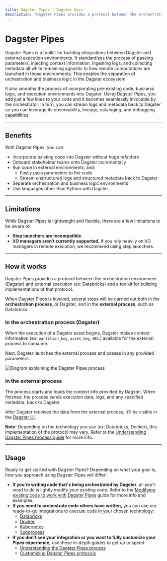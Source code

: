 ```yaml
---
title: Dagster Pipes | Dagster Docs
description: "Dagster Pipes provides a protocol between the orchestration environment (Dagster) and external execution (ex: Databricks) and a toolkit for building implementations of that protocol."
---
```


# Dagster Pipes

Dagster Pipes is a toolkit for building integrations between Dagster and external execution environments. It standardizes the process of passing parameters, injecting context information, ingesting logs, and collecting metadata all while remaining agnostic to how remote computations are launched in those environments. This enables the separation of orchestration and business logic in the Dagster ecosystem.

It also smooths the process of incorporating pre-existing code, business logic, and execution environments into Dagster. Using Dagster Pipes, you add just a few lines to your code and it becomes seamlessly invocable by the orchestrator. In turn, you can stream logs and metadata back to Dagster so you can leverage its observability, lineage, cataloging, and debugging capabilities.

---

## Benefits

With Dagster Pipes, you can:

- Incorporate existing code into Dagster without huge refactors
- Onboard stakeholder teams onto Dagster incrementally
- Run code in external environments, and:
  - Easily pass parameters to the code
  - Stream unstructured logs and structured metadata back to Dagster
- Separate orchestration and business logic environments
- Use languages other than Python with Dagster

---

## Limitations

While Dagster Pipes is lightweight and flexible, there are a few limitations to be aware of:

- **Step launchers are incompatible.**
- **I/O managers aren’t currently supported.** If you rely heavily on I/O managers in remote execution, we recommend using step launchers.

---

## How it works

Dagster Pipes provides a protocol between the orchestration environment (Dagster) and external execution (ex: Databricks) and a toolkit for building implementations of that protocol.

When Dagster Pipes is invoked, several steps will be carried out both in the **orchestration process**, or Dagster, and in the **external process**, such as Databricks.

### In the orchestration process (Dagster)

When the execution of a Dagster asset begins, Dagster makes context information (ex: `partition_key`, `asset_key`, etc.) available for the external process to consume.

Next, Dagster launches the external process and passes in any provided parameters.

<Image
alt="Diagram explaining the Dagster Pipes process"
src="/images/guides/dagster-pipes/dagster-pipes-process.png"
width={1000}
height={393}
/>

### In the external process

The process starts and loads the context info provided by Dagster. When finished, the process sends execution data, logs, and any specified metadata, back to Dagster.

After Dagster receives the data from the external process, it’ll be visible in the [Dagster UI](/concepts/webserver/ui).

**Note:** Depending on the technology you use (ex: Databricks, Docker), this implementation of the protocol may vary. Refer to the [Understanding Dagster Pipes process guide](/guides/dagster-pipes/understanding-dagster-pipes) for more info.

---

## Usage

Ready to get started with Dagster Pipes? Depending on what your goal is, how you approach using Dagster Pipes will differ:

- **If you’re writing code that's being orchestrated by Dagster**, all you’ll need to do is lightly modify your existing code. Refer to the [Modifying existing code to work with Dagster Pipes](/guides/dagster-pipes/modifying-existing-code-to-work-with-dagster-pipes) guide for more info and examples.
- **If you need to orchestrate code others have written,** you can use our ready-to-go integrations to execute code in your chosen technology:
  - [Databricks](/guides/dagster-pipes/integrating-databricks-with-dagster-pipes)
  - [Docker](/guides/dagster-pipes/integrating-docker-with-dagster-pipes)
  - [Kubernetes](/guides/dagster-pipes/integrating-kubernetes-with-dagster-pipes)
  - [Subprocess](/guides/dagster-pipes/integrating-subprocess-with-dagster-pipes)
- **If you don’t see your integration or you want to fully customize your Pipes experience,** use these in-depth guides to get up to speed:
  - [Understanding the Dagster Pipes process](/guides/dagster-pipes/understanding-dagster-pipes)
  - [Customizing Dagster Pipes protocols](/guides/dagster-pipes/customizing-dagster-pipes-protocols)
